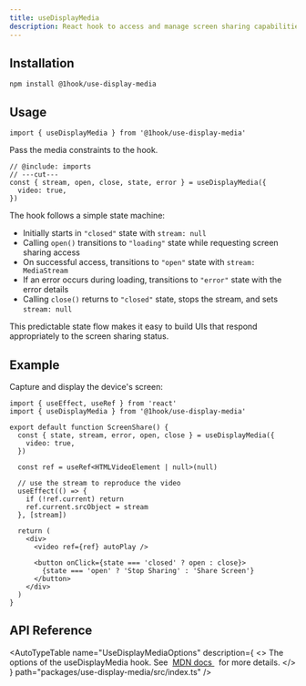 ```yaml
---
title: useDisplayMedia
description: React hook to access and manage screen sharing capabilities using the Screen Capture API.
---
```


## Installation

```package-install
npm install @1hook/use-display-media
```

## Usage

```tsx twoslash include imports
import { useDisplayMedia } from '@1hook/use-display-media'
```

Pass the media constraints to the hook.

```tsx twoslash
// @include: imports
// ---cut---
const { stream, open, close, state, error } = useDisplayMedia({
  video: true,
})
```

The hook follows a simple state machine:

- Initially starts in `"closed"` state with `stream: null`
- Calling `open()` transitions to `"loading"` state while requesting screen sharing access
- On successful access, transitions to `"open"` state with `stream: MediaStream`
- If an error occurs during loading, transitions to `"error"` state with the error details
- Calling `close()` returns to `"closed"` state, stops the stream, and sets `stream: null`

This predictable state flow makes it easy to build UIs that respond appropriately to the screen sharing status.

## Example

Capture and display the device's screen:

```tsx twoslash
import { useEffect, useRef } from 'react'
import { useDisplayMedia } from '@1hook/use-display-media'

export default function ScreenShare() {
  const { state, stream, error, open, close } = useDisplayMedia({
    video: true,
  })

  const ref = useRef<HTMLVideoElement | null>(null)

  // use the stream to reproduce the video
  useEffect(() => {
    if (!ref.current) return
    ref.current.srcObject = stream
  }, [stream])

  return (
    <div>
      <video ref={ref} autoPlay />

      <button onClick={state === 'closed' ? open : close}>
        {state === 'open' ? 'Stop Sharing' : 'Share Screen'}
      </button>
    </div>
  )
}
```

## API Reference

<AutoTypeTable
  name="UseDisplayMediaOptions"
  description={
    <>
      The options of the useDisplayMedia hook. See&nbsp;
      <a href="https://developer.mozilla.org/en-US/docs/Web/API/MediaDevices/getDisplayMedia#options">
        MDN docs
      </a>
      &nbsp; for more details.
    </>
  }
  path="packages/use-display-media/src/index.ts"
/>
<AutoTypeTable
  name="UseDisplayMediaReturn"
  description="Return value of the useDisplayMedia hook."
  path="packages/use-display-media/src/index.ts"
/>
